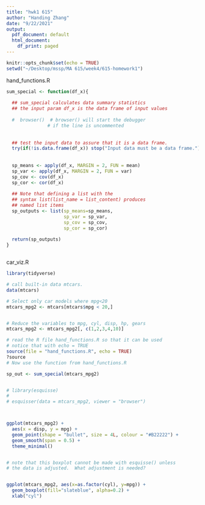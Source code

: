 ```yaml
---
title: "hwk1 615"
author: "Handing Zhang"
date: "9/22/2021"
output:
  pdf_document: default
  html_document:
    df_print: paged
---
```


```r
knitr::opts_chunk$set(echo = TRUE)
setwd("~/Desktop/mssp/MA 615/week4/615-homework1")
```



hand_functions.R
```r


sum_special <- function(df_x){
  
  ## sum_special calculates data summary statistics
  ## the input param df_x is the data frame of input values
  
  #  browser()  # browser() will start the debugger
               # if the line is uncommented
  
  
  ## test the input data to assure that it is a data frame.
  try(if(!is.data.frame(df_x)) stop("Input data must be a data frame."))
  
  
  sp_means <- apply(df_x, MARGIN = 2, FUN = mean)
  sp_var <- apply(df_x, MARGIN = 2, FUN = var)
  sp_cov <- cov(df_x)
  sp_cor <- cor(df_x)
  
  ## Note that defining a list with the 
  ## syntax list(list_name = list_content) produces
  ## named list items
  sp_outputs <- list(sp_means=sp_means, 
                     sp_var = sp_var, 
                     sp_cov = sp_cov, 
                     sp_cor = sp_cor)
  
  return(sp_outputs)
}



```



car_viz.R
```r

library(tidyverse)

# call built-in data mtcars.
data(mtcars)

# Select only car models where mpg<20
mtcars_mpg2 <- mtcars[mtcars$mpg < 20,]


# Reduce the variables to mpg, cyl, disp, hp, gears
mtcars_mpg2 <- mtcars_mpg2[, c(1,2,3,4,10)]

# read the R file hand_functions.R so that it can be used
# notice that with echo = TRUE 
source(file = "hand_functions.R", echo = TRUE)
?source
# Now use the function from hand_functions.R

sp_out <- sum_special(mtcars_mpg2)


# library(esquisse)
# 
# esquisser(data = mtcars_mpg2, viewer = "browser")



ggplot(mtcars_mpg2) +
  aes(x = disp, y = mpg) +
  geom_point(shape = "bullet", size = 4L, colour = "#B22222") +
  geom_smooth(span = 0.5) +
  theme_minimal()


# note that this boxplot cannot be made with esquisse() unless
# the data is adjusted.  What adjustment is needed?


ggplot(mtcars_mpg2, aes(x=as.factor(cyl), y=mpg)) + 
  geom_boxplot(fill="slateblue", alpha=0.2) + 
  xlab("cyl")




```

